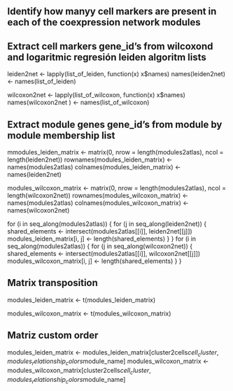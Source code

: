 ## Identify how manyy cell markers are present in each of the coexpression network modules

## Extract cell markers gene_id's from wilcoxond and logaritmic regresión leiden algoritm lists
leiden2net <- lapply(list_of_leiden, function(x) x$names)
names(leiden2net) <- names(list_of_leiden)

wilcoxon2net <- lapply(list_of_wilcoxon, function(x) x$names)
names(wilcoxon2net ) <- names(list_of_wilcoxon)

## Extract module genes gene_id's from module by module membership list
mmodules_leiden_matrix <- matrix(0, nrow = length(modules2atlas), ncol = length(leiden2net))
rownames(modules_leiden_matrix) <- names(modules2atlas)
colnames(modules_leiden_matrix) <- names(leiden2net)

modules_wilcoxon_matrix <- matrix(0, nrow = length(modules2atlas), ncol = length(wilcoxon2net))
rownames(modules_wilcoxon_matrix) <- names(modules2atlas)
colnames(modules_wilcoxon_matrix) <- names(wilcoxon2net)

for (i in seq_along(modules2atlas)) {
  for (j in seq_along(leiden2net)) {
    shared_elements <- intersect(modules2atlas[[i]], leiden2net[[j]])
    modules_leiden_matrix[i, j] <- length(shared_elements)
  }
}
for (i in seq_along(modules2atlas)) {
  for (j in seq_along(wilcoxon2net)) {
    shared_elements <- intersect(modules2atlas[[i]], wilcoxon2net[[j]])
    modules_wilcoxon_matrix[i, j] <- length(shared_elements)
  }
}

## Matrix transposition
modules_leiden_matrix <- t(modules_leiden_matrix)

modules_wilcoxon_matrix <- t(modules_wilcoxon_matrix)

## Matriz custom order
modules_leiden_matrix <- modules_leiden_matrix[cluster2cells$cell_cluster, modules_relationship_colors$module_name]
modules_wilcoxon_matrix <- modules_wilcoxon_matrix[cluster2cells$cell_cluster, modules_relationship_colors$module_name]
  

